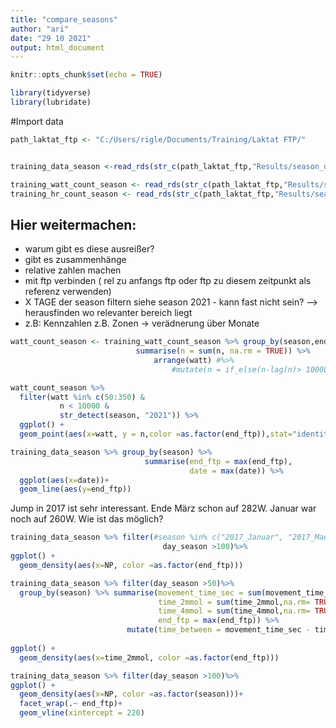 ```yaml
---
title: "compare_seasons"
author: "ari"
date: "29 10 2021"
output: html_document
---
```


```r
knitr::opts_chunk$set(echo = TRUE)
```


```r

library(tidyverse)
library(lubridate)
```

#Import data
```r
path_laktat_ftp <- "C:/Users/rigle/Documents/Training/Laktat FTP/"


training_data_season <-read_rds(str_c(path_laktat_ftp,"Results/season_data_count.rds"))

training_watt_count_season <- read_rds(str_c(path_laktat_ftp,"Results/season_watt_count.rds"))
training_hr_count_season <- read_rds(str_c(path_laktat_ftp,"Results/season_hr_count.rds"))
```

## Hier weitermachen:
- warum gibt es diese ausreißer?
- gibt es zusammenhänge
- relative zahlen machen
- mit ftp verbinden ( rel zu anfangs ftp oder ftp zu diesem zeitpunkt als referenz verwenden)
- X TAGE der season filtern siehe season 2021 - kann fast nicht sein? --> herausfinden wo relevanter bereich liegt
- z.B: Kennzahlen z.B. Zonen -> verädnerung über Monate

```r
watt_count_season <- training_watt_count_season %>% group_by(season,end_ftp, watt) %>% 
                            summarise(n = sum(n, na.rm = TRUE)) %>%
                                arrange(watt) #%>%
                                    #mutate(n = if_else(n-lag(n)> 1000L, (lag(n)+lead(n))/2,n))

watt_count_season %>% 
  filter(watt %in% c(50:350) &
           n < 10000 &
           str_detect(season, "2021")) %>%
  ggplot() +
  geom_point(aes(x=watt, y = n,color =as.factor(end_ftp)),stat="identity")
```



```r
training_data_season %>% group_by(season) %>% 
                              summarise(end_ftp = max(end_ftp),
                                        date = max(date)) %>%
  ggplot(aes(x=date))+
  geom_line(aes(y=end_ftp))
```

Jump in 2017 ist sehr interessant. Ende März schon auf 282W. Januar war noch auf 260W. Wie ist das möglich?

```r
training_data_season %>% filter(#season %in% c("2017_Januar", "2017_Maerz", "2020_Juni","2021_April") &
                                  day_season >100)%>%
ggplot() +
  geom_density(aes(x=NP, color =as.factor(end_ftp)))
```

```r
training_data_season %>% filter(day_season >50)%>%
  group_by(season) %>% summarise(movement_time_sec = sum(movement_time_sec, na.rm = TRUE),
                                 time_2mmol = sum(time_2mmol,na.rm= TRUE),
                                 time_4mmol = sum(time_4mmol,na.rm= TRUE),
                                 end_ftp = max(end_ftp)) %>% 
                          mutate(time_between = movement_time_sec - time_2mmol - time_4mmol) %>% arrange(end_ftp)
  
ggplot() +
  geom_density(aes(x=time_2mmol, color =as.factor(end_ftp)))
```

```r
training_data_season %>% filter(day_season >100)%>%
ggplot() +
  geom_density(aes(x=NP, color =as.factor(season)))+
  facet_wrap(.~ end_ftp)+
  geom_vline(xintercept = 220)
```
